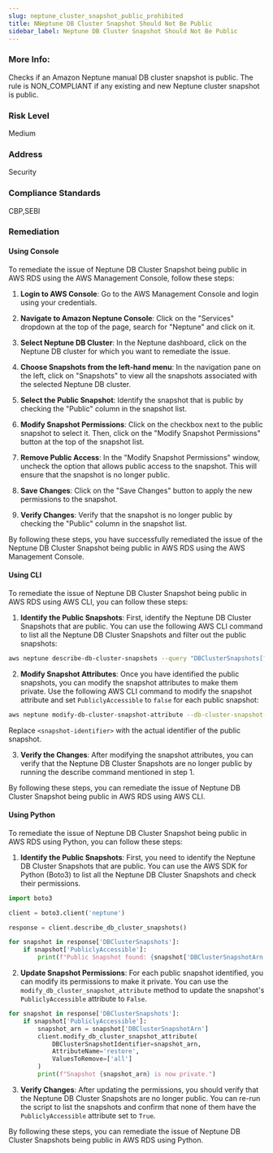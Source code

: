 ```yaml
---
slug: neptune_cluster_snapshot_public_prohibited
title: NNeptune DB Cluster Snapshot Should Not Be Public
sidebar_label: Neptune DB Cluster Snapshot Should Not Be Public
---
```

### More Info:

Checks if an Amazon Neptune manual DB cluster snapshot is public. The rule is NON_COMPLIANT if any existing and new Neptune cluster snapshot is public.

### Risk Level

Medium

### Address

Security

### Compliance Standards

CBP,SEBI

### Remediation

#### Using Console

To remediate the issue of Neptune DB Cluster Snapshot being public in AWS RDS using the AWS Management Console, follow these steps:

1. **Login to AWS Console**: Go to the AWS Management Console and login using your credentials.

2. **Navigate to Amazon Neptune Console**: Click on the "Services" dropdown at the top of the page, search for "Neptune" and click on it.

3. **Select Neptune DB Cluster**: In the Neptune dashboard, click on the Neptune DB cluster for which you want to remediate the issue.

4. **Choose Snapshots from the left-hand menu**: In the navigation pane on the left, click on "Snapshots" to view all the snapshots associated with the selected Neptune DB cluster.

5. **Select the Public Snapshot**: Identify the snapshot that is public by checking the "Public" column in the snapshot list.

6. **Modify Snapshot Permissions**: Click on the checkbox next to the public snapshot to select it. Then, click on the "Modify Snapshot Permissions" button at the top of the snapshot list.

7. **Remove Public Access**: In the "Modify Snapshot Permissions" window, uncheck the option that allows public access to the snapshot. This will ensure that the snapshot is no longer public.

8. **Save Changes**: Click on the "Save Changes" button to apply the new permissions to the snapshot.

9. **Verify Changes**: Verify that the snapshot is no longer public by checking the "Public" column in the snapshot list.

By following these steps, you have successfully remediated the issue of the Neptune DB Cluster Snapshot being public in AWS RDS using the AWS Management Console.

#### Using CLI

To remediate the issue of Neptune DB Cluster Snapshot being public in AWS RDS using AWS CLI, you can follow these steps:

1. **Identify the Public Snapshots**: First, identify the Neptune DB Cluster Snapshots that are public. You can use the following AWS CLI command to list all the Neptune DB Cluster Snapshots and filter out the public snapshots:

```bash
aws neptune describe-db-cluster-snapshots --query "DBClusterSnapshots[?PubliclyAccessible=='true']"
```

2. **Modify Snapshot Attributes**: Once you have identified the public snapshots, you can modify the snapshot attributes to make them private. Use the following AWS CLI command to modify the snapshot attribute and set `PubliclyAccessible` to `false` for each public snapshot:

```bash
aws neptune modify-db-cluster-snapshot-attribute --db-cluster-snapshot-identifier <snapshot-identifier> --attribute-name "PubliclyAccessible" --values "false"
```

Replace `<snapshot-identifier>` with the actual identifier of the public snapshot.

3. **Verify the Changes**: After modifying the snapshot attributes, you can verify that the Neptune DB Cluster Snapshots are no longer public by running the describe command mentioned in step 1.

By following these steps, you can remediate the issue of Neptune DB Cluster Snapshot being public in AWS RDS using AWS CLI.

#### Using Python

To remediate the issue of Neptune DB Cluster Snapshot being public in AWS RDS using Python, you can follow these steps:

1. **Identify the Public Snapshots**: First, you need to identify the Neptune DB Cluster Snapshots that are public. You can use the AWS SDK for Python (Boto3) to list all the Neptune DB Cluster Snapshots and check their permissions.

```python
import boto3

client = boto3.client('neptune')

response = client.describe_db_cluster_snapshots()

for snapshot in response['DBClusterSnapshots']:
    if snapshot['PubliclyAccessible']:
        print(f"Public Snapshot found: {snapshot['DBClusterSnapshotArn']}")
```

2. **Update Snapshot Permissions**: For each public snapshot identified, you can modify its permissions to make it private. You can use the `modify_db_cluster_snapshot_attribute` method to update the snapshot's `PubliclyAccessible` attribute to `False`.

```python
for snapshot in response['DBClusterSnapshots']:
    if snapshot['PubliclyAccessible']:
        snapshot_arn = snapshot['DBClusterSnapshotArn']
        client.modify_db_cluster_snapshot_attribute(
            DBClusterSnapshotIdentifier=snapshot_arn,
            AttributeName='restore',
            ValuesToRemove=['all']
        )
        print(f"Snapshot {snapshot_arn} is now private.")
```

3. **Verify Changes**: After updating the permissions, you should verify that the Neptune DB Cluster Snapshots are no longer public. You can re-run the script to list the snapshots and confirm that none of them have the `PubliclyAccessible` attribute set to `True`.

By following these steps, you can remediate the issue of Neptune DB Cluster Snapshots being public in AWS RDS using Python.



